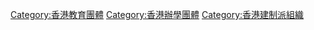 [[Category:香港教育團體|Category:香港教育團體]]
[[Category:香港辦學團體|Category:香港辦學團體]]
[[Category:香港建制派組織|Category:香港建制派組織]]